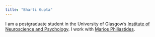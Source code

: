 ```yaml
---
title: "Bharti Gupta"
---
```


I am a postgraduate student in the University of Glasgow's
[Institute of Neuroscience and Psychology](http://www.gla.ac.uk/researchinstitutes/neurosciencepsychology/).
I work with [Marios Philiastides](https://www.gla.ac.uk/researchinstitutes/neurosciencepsychology/staff/mariosphiliastides).
